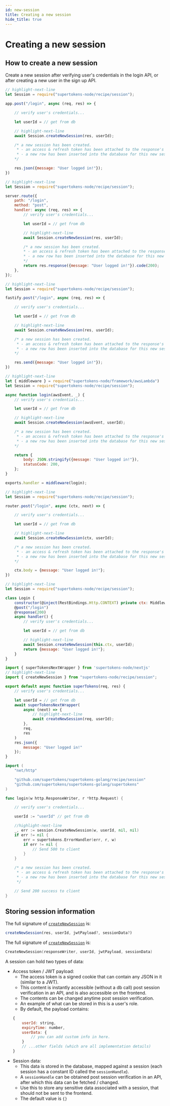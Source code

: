 ```yaml
---
id: new-session
title: Creating a new session
hide_title: true
---
```



# Creating a new session

## How to create a new session

Create a new session after verifying user's credentials in the login API, or after creating a new user in the sign up API.

<BackendSDKTabs>
<TabItem value="nodejs">
<NodeJSFrameworkSubTabs>
<TabItem value="express">

```jsx
// highlight-next-line
let Session = require("supertokens-node/recipe/session");

app.post("/login", async (req, res) => {

    // verify user's credentials...

    let userId = // get from db

    // highlight-next-line
    await Session.createNewSession(res, userId);

    /* a new session has been created.
     * - an access & refresh token has been attached to the response's cookie
     * - a new row has been inserted into the database for this new session
    */

    res.json({message: "User logged in!"});
})

```

</TabItem>
<TabItem value="hapi">

```jsx
// highlight-next-line
let Session = require("supertokens-node/recipe/session");

server.route({
    path: "/login",
    method: "post",
    handler: async (req, res) => {
        // verify user's credentials...

        let userId = // get from db

        // highlight-next-line
        await Session.createNewSession(res, userId);

        /* a new session has been created.
        * - an access & refresh token has been attached to the response's cookie
        * - a new row has been inserted into the database for this new session
        */
        return res.response({message: "User logged in!"}).code(200);
    },
});
```
</TabItem>
<TabItem value="fastify">

```jsx
// highlight-next-line
let Session = require("supertokens-node/recipe/session");

fastify.post("/login", async (req, res) => {

    // verify user's credentials...

    let userId = // get from db

    // highlight-next-line
    await Session.createNewSession(res, userId);

    /* a new session has been created.
     * - an access & refresh token has been attached to the response's cookie
     * - a new row has been inserted into the database for this new session
    */

    res.send({message: "User logged in!"});
})

```

</TabItem>
<TabItem value="awsLambda">

```jsx
// highlight-next-line
let { middleware } = require("supertokens-node/framework/awsLambda")
let Session = require("supertokens-node/recipe/session");

async function login(awsEvent, _) {
    // verify user's credentials...

    let userId = // get from db

    // highlight-next-line
    await Session.createNewSession(awsEvent, userId);

    /* a new session has been created.
     * - an access & refresh token has been attached to the response's cookie
     * - a new row has been inserted into the database for this new session
    */

    return {
        body: JSON.stringify({message: "User logged in!"}),
        statusCode: 200,
    };
}

exports.handler = middleware(login);
```

</TabItem>
<TabItem value="koa">

```jsx
// highlight-next-line
let Session = require("supertokens-node/recipe/session");

router.post("/login", async (ctx, next) => {

    // verify user's credentials...

    let userId = // get from db

    // highlight-next-line
    await Session.createNewSession(ctx, userId);

    /* a new session has been created.
     * - an access & refresh token has been attached to the response's cookie
     * - a new row has been inserted into the database for this new session
    */

    ctx.body = {message: "User logged in!"};
})
```

</TabItem>
<TabItem value="loopback">

```jsx
// highlight-next-line
let Session = require("supertokens-node/recipe/session");

class Login {
    constructor(@inject(RestBindings.Http.CONTEXT) private ctx: MiddlewareContext) {}
    @post("/login")
    @response(200)
    async handler() {
        // verify user's credentials...

        let userId = // get from db

        // highlight-next-line
        await Session.createNewSession(this.ctx, userId);
        return {message: "User logged in!"};
    }
}
```

</TabItem>
<TabItem value="nextjs">

```jsx
import { superTokensNextWrapper } from 'supertokens-node/nextjs'
// highlight-next-line
import { createNewSession } from "supertokens-node/recipe/session";

export default async function superTokens(req, res) {
    // verify user's credentials...

    let userId = // get from db
    await superTokensNextWrapper(
        async (next) => {
            // highlight-next-line
            await createNewSession(req, userId);
        },
        req,
        res
    )
    res.json({
        message: "User logged in!"
    });
}

```

</TabItem>
</NodeJSFrameworkSubTabs>
</TabItem>
<TabItem value="go">

```go
import (
	"net/http"

	"github.com/supertokens/supertokens-golang/recipe/session"
	"github.com/supertokens/supertokens-golang/supertokens"
)

func login(w http.ResponseWriter, r *http.Request) {

	// verify user's credentials...

	userId := "userId" // get from db

	//highlight-next-line
	_, err := session.CreateNewSession(w, userId, nil, nil)
	if err != nil {
		err = supertokens.ErrorHandler(err, r, w)
		if err != nil {
			// Send 500 to client
		}
	}

	/* a new session has been created.
	 * - an access & refresh token has been attached to the response's cookie
	 * - a new row has been inserted into the database for this new session
	 */

	// Send 200 success to client
}
```

</TabItem>
</BackendSDKTabs>


## Storing session information

<BackendSDKTabs>
<TabItem value="nodejs">

The full signature of [`createNewSession`](/docs/nodejs/session/createnewsession) is:
```jsx
createNewSession(res, userId, jwtPayload?, sessionData?)
```

</TabItem>
<TabItem value="go">

The full signature of [`createNewSession`](/docs/go/session/createnewsession) is:
```go
CreateNewSession(responseWriter, userId, jwtPayload, sessionData)
```

</TabItem>
</BackendSDKTabs>

A session can hold two types of data:
- Access token / JWT payload: 
    - The access token is a signed cookie that can contain any JSON in it (similar to a JWT).
    - This content is instantly accessible (without a db call) post session verification in an API, and is also accessible on the frontend.
    - The contents can be changed anytime post session verification.
    - An example of what can be stored in this is a user's role.
    - By default, the payload contains:
    ```jsx
    {
        userId: string,
        expiryTime: number,
        userData: {
            // you can add custom info in here.
        }
        // ...other fields (which are all implementation details)
    }
    ```
- Session data:
    - This data is stored in the database, mapped against a session (each session has a constant ID called the `sessionHandle`).
    - A `sessionHandle` can be obtained post session verification in an API, after which this data can be fetched / changed.
    - Use this to store any sensitive data associated with a session, that should not be sent to the frontend.
    - The default value is `{}`
